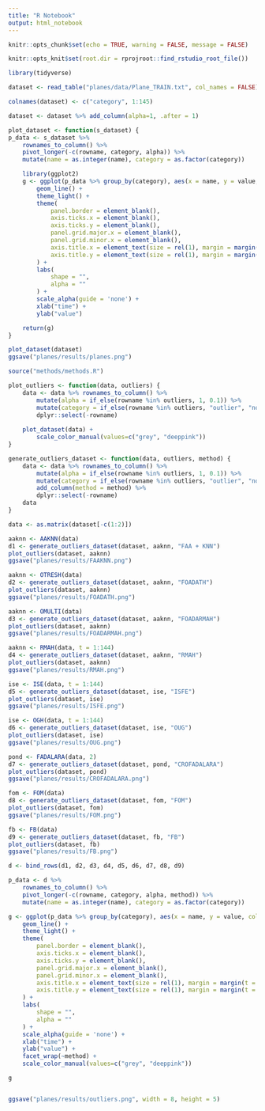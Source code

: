 ```yaml
---
title: "R Notebook"
output: html_notebook
---
```


```r
knitr::opts_chunk$set(echo = TRUE, warning = FALSE, message = FALSE)

knitr::opts_knit$set(root.dir = rprojroot::find_rstudio_root_file())
```

```r
library(tidyverse)
```

```r
dataset <- read_table("planes/data/Plane_TRAIN.txt", col_names = FALSE)

colnames(dataset) <- c("category", 1:145)

dataset <- dataset %>% add_column(alpha=1, .after = 1)
```


```r

plot_dataset <- function(s_dataset) {
p_data <- s_dataset %>%
    rownames_to_column() %>%
    pivot_longer(-c(rowname, category, alpha)) %>%
    mutate(name = as.integer(name), category = as.factor(category))

    library(ggplot2)
    g <- ggplot(p_data %>% group_by(category), aes(x = name, y = value, color = category, group = rowname, alpha=alpha)) +
        geom_line() +
        theme_light() +
        theme(
            panel.border = element_blank(),
            axis.ticks.x = element_blank(),
            axis.ticks.y = element_blank(),
            panel.grid.major.x = element_blank(),
            panel.grid.minor.x = element_blank(),
            axis.title.x = element_text(size = rel(1), margin = margin(t = 20, r = 0, b = 0, l = 0)),
            axis.title.y = element_text(size = rel(1), margin = margin(t = 0, r = 20, b = 0, l = 0)),
        ) +
        labs(
            shape = "",
            alpha = ""
        ) +
        scale_alpha(guide = 'none') +
        xlab("time") +
        ylab("value")

    return(g)
}
```

```r
plot_dataset(dataset)
ggsave("planes/results/planes.png")
```

```r
source("methods/methods.R")
```


```r

plot_outliers <- function(data, outliers) {
    data <- data %>% rownames_to_column() %>%
        mutate(alpha = if_else(rowname %in% outliers, 1, 0.1)) %>%
        mutate(category = if_else(rowname %in% outliers, "outlier", "no outlier")) %>%
        dplyr::select(-rowname)
    
    plot_dataset(data) +
        scale_color_manual(values=c("grey", "deeppink"))    
}

generate_outliers_dataset <- function(data, outliers, method) {
    data <- data %>% rownames_to_column() %>%
        mutate(alpha = if_else(rowname %in% outliers, 1, 0.1)) %>%
        mutate(category = if_else(rowname %in% outliers, "outlier", "no outlier")) %>%
        add_column(method = method) %>%
        dplyr::select(-rowname)
    data
}
```

```r
data <- as.matrix(dataset[-c(1:2)])
```

```r
aaknn <- AAKNN(data)
d1 <- generate_outliers_dataset(dataset, aaknn, "FAA + KNN")
plot_outliers(dataset, aaknn)
ggsave("planes/results/FAAKNN.png")
```

```r
aaknn <- OTRESH(data)
d2 <- generate_outliers_dataset(dataset, aaknn, "FOADATH")
plot_outliers(dataset, aaknn)
ggsave("planes/results/FOADATH.png")
```

```r
aaknn <- OMULTI(data)
d3 <- generate_outliers_dataset(dataset, aaknn, "FOADARMAH")
plot_outliers(dataset, aaknn)
ggsave("planes/results/FOADARMAH.png")
```


```r
aaknn <- RMAH(data, t = 1:144)
d4 <- generate_outliers_dataset(dataset, aaknn, "RMAH")
plot_outliers(dataset, aaknn)
ggsave("planes/results/RMAH.png")
```


```r
ise <- ISE(data, t = 1:144)
d5 <- generate_outliers_dataset(dataset, ise, "ISFE")
plot_outliers(dataset, ise)
ggsave("planes/results/ISFE.png")

```

```r
ise <- OGH(data, t = 1:144)
d6 <- generate_outliers_dataset(dataset, ise, "OUG")
plot_outliers(dataset, ise)
ggsave("planes/results/OUG.png")

```


```r
pond <- FADALARA(data, 2)
d7 <- generate_outliers_dataset(dataset, pond, "CROFADALARA")
plot_outliers(dataset, pond)
ggsave("planes/results/CROFADALARA.png")
```


```r
fom <- FOM(data)
d8 <- generate_outliers_dataset(dataset, fom, "FOM")
plot_outliers(dataset, fom)
ggsave("planes/results/FOM.png")

```

```r
fb <- FB(data)
d9 <- generate_outliers_dataset(dataset, fb, "FB")
plot_outliers(dataset, fb)
ggsave("planes/results/FB.png")

```

```r
d <- bind_rows(d1, d2, d3, d4, d5, d6, d7, d8, d9)
```

```r
p_data <- d %>%
    rownames_to_column() %>%
    pivot_longer(-c(rowname, category, alpha, method)) %>%
    mutate(name = as.integer(name), category = as.factor(category))
```


```r
g <- ggplot(p_data %>% group_by(category), aes(x = name, y = value, color = category, group = rowname, alpha=alpha)) +
    geom_line() +
    theme_light() +
    theme(
        panel.border = element_blank(),
        axis.ticks.x = element_blank(),
        axis.ticks.y = element_blank(),
        panel.grid.major.x = element_blank(),
        panel.grid.minor.x = element_blank(),
        axis.title.x = element_text(size = rel(1), margin = margin(t = 20, r = 0, b = 0, l = 0)),
        axis.title.y = element_text(size = rel(1), margin = margin(t = 0, r = 20, b = 0, l = 0)),
    ) +
    labs(
        shape = "",
        alpha = ""
    ) +
    scale_alpha(guide = 'none') +
    xlab("time") +
    ylab("value") +
    facet_wrap(~method) +
    scale_color_manual(values=c("grey", "deeppink"))    

g


ggsave("planes/results/outliers.png", width = 8, height = 5)
```




